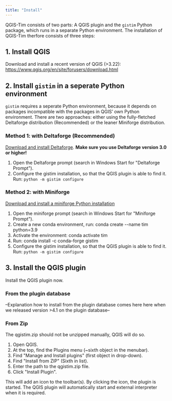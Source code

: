 ```yaml
---
title: "Install"
---
```


QGIS-Tim consists of two parts: A QGIS plugin and the ``gistim`` Python
package, which runs in a separate Python environment. The installation of
QGIS-Tim therfore consists of three steps:

## 1. Install QGIS

Download and install a recent version of QGIS (>3.22):
<https://www.qgis.org/en/site/forusers/download.html>

## 2. Install ``gistim`` in a seperate Python environment

``gistim`` requires a seperate Python environment, because it depends on
packages incompatible with the packages in QGIS' own Python environment. There
are two approaches: either using the fully-fletched Deltaforge distribution
(Recommended) or the leaner Miniforge distribution.

### Method 1: with Deltaforge (Recommended)

[Download and install Deltaforge](
https://deltares.thegood.cloud/s/ww84QA9qq5ymRMS). 
**Make sure you use Deltaforge version 3.0 or higher!**

1. Open the Deltaforge prompt (search in Windows Start for \"Deltaforge
    Prompt\").
2. Configure the gistim installation, so that the QGIS plugin is able
    to find it. Run: ``python -m gistim configure``

### Method 2: with Miniforge

[Download and install a miniforge Python installation](
https://github.com/conda-forge/miniforge)


1.  Open the miniforge prompt (search in Windows Start for \"Miniforge
    Prompt\").
2.  Create a new conda environment, run: conda create \--name tim
    python=3.9
3.  Activate the environment: conda activate tim
4.  Run: conda install -c conda-forge gistim
6.  Configure the gistim installation, so that the QGIS plugin is able
    to find it. Run: ``python -m gistim configure``

## 3. Install the QGIS plugin

Install the QGIS plugin now. 

### From the plugin database 

--Explanation how to install from the plugin database comes here here when we
released version >4.1 on the plugin database--

### From Zip
The qgistim.zip should not be unzipped
manually, QGIS will do so.

1.  Open QGIS.
2.  At the top, find the Plugins menu (\~sixth object in the menubar).
3.  Find \"Manage and Install plugins\" (first object in drop-down).
4.  Find \"Install from ZIP\" (Sixth in list).
5.  Enter the path to the qgistim.zip file.
6.  Click \"Install Plugin\".

This will add an icon to the toolbar(s). By clicking the icon, the plugin is
started. The QGIS plugin will automatically start and external interpreter when
it is required.